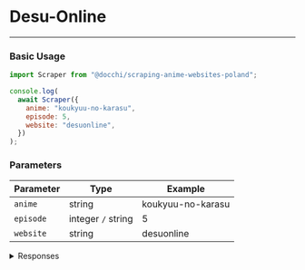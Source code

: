 # Desu-Online

---

### Basic Usage

```javascript
import Scraper from "@docchi/scraping-anime-websites-poland";

console.log(
  await Scraper({
    anime: "koukyuu-no-karasu",
    episode: 5,
    website: "desuonline",
  })
);
```

### Parameters

| Parameter | Type               | Example           |
| --------- | ------------------ | ----------------- |
| `anime`   | string             | koukyuu-no-karasu |
| `episode` | integer `/` string | 5                 |
| `website` | string             | desuonline        |

<details>
    <summary>Responses</summary>

#### Response `200`

```json
{
  "status": 200,
  "message": "Success",
  "episode_url": [
    { "player": "CDA", "url": "https://ebd.cda.pl/620x395/1340344027" }
  ],
  "episode_next_url": 6
}
```

#### Response `500`

```json
{ "status": 500, "message": "Something went wrong!" }
```

</details>
